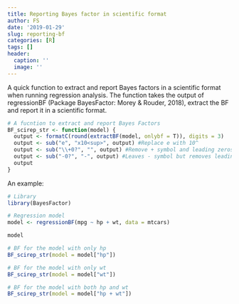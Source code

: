 ```yaml
---
title: Reporting Bayes factor in scientific format
author: FS
date: '2019-01-29'
slug: reporting-bf
categories: [R]
tags: []
header:
  caption: ''
  image: ''
---
```


A quick function to extract and report Bayes factors in a scientific format when running regression analysis.
The function takes the output of regressionBF (Package BayesFactor: Morey & Rouder, 2018), extract the BF and report it in a scientific format.

```r

# A fucntion to extract and report Bayes Factors
BF_scirep_str <- function(model) {
  output <- formatC(round(extractBF(model, onlybf = T)), digits = 3)
  output <- sub("e", "x10<sup>", output) #Replace e with 10^
  output <- sub("\\+0?", "", output) #Remove + symbol and leading zeros on expoent, if > 1
  output <- sub("-0?", "-", output) #Leaves - symbol but removes leading zeros on expoent, if < 1
  output
}

```

An example:

```r

# Library
library(BayesFactor)

# Regression model
model <- regressionBF(mpg ~ hp + wt, data = mtcars)

model

# BF for the model with only hp
BF_scirep_str(model = model["hp"])

# BF for the model with only wt
BF_scirep_str(model = model["wt"])

# BF for the model with both hp and wt
BF_scirep_str(model = model["hp + wt"])

```
